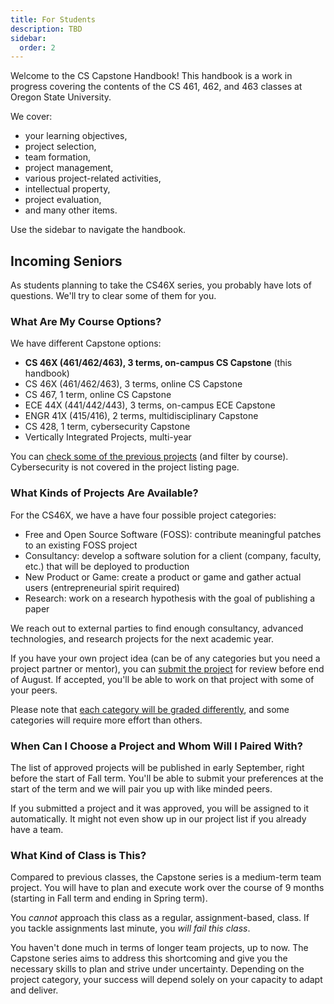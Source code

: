 ```yaml
---
title: For Students
description: TBD
sidebar:
  order: 2
---
```



Welcome to the CS Capstone Handbook! This handbook is a work in progress covering the contents of the CS 461, 462, and 463 classes at Oregon State University.

We cover:

- your learning objectives, 
- project selection, 
- team formation,
- project management,
- various project-related activities,
- intellectual property,
- project evaluation,
- and many other items.

Use the sidebar to navigate the handbook.

## Incoming Seniors

As students planning to take the CS46X series, you probably have lots of questions. We'll try to clear some of them for you.

### What Are My Course Options?

We have different Capstone options:

- **CS 46X (461/462/463), 3 terms, on-campus CS Capstone** (this handbook)
- CS 46X (461/462/463), 3 terms, online CS Capstone
- CS 467, 1 term, online CS Capstone
- ECE 44X (441/442/443), 3 terms, on-campus ECE Capstone
- ENGR 41X (415/416), 2 terms, multidisciplinary Capstone
- CS 428, 1 term, cybersecurity Capstone
- Vertically Integrated Projects, multi-year

You can [check some of the previous projects](https://eecs.engineering.oregonstate.edu/capstone/submission/pages/browseProjects.php) (and filter by course). Cybersecurity is not covered in the project listing page.

### What Kinds of Projects Are Available?

For the CS46X, we have a have four possible project categories:

- Free and Open Source Software (FOSS): contribute meaningful patches to an existing FOSS project
- Consultancy: develop a software solution for a client (company, faculty, etc.) that will be deployed to production
- New Product or Game: create a product or game and gather actual users (entrepreneurial spirit required)
- Research: work on a research hypothesis with the goal of publishing a paper

<LinkCard
  title="Project Categories"
  description="Learn more about their benefits, challenges, and requirements."
  href="/project-selection/categories/"
/>

We reach out to external parties to find enough consultancy, advanced technologies, and research projects for the next academic year.

If you have your own project idea (can be of any categories but you need a project partner or mentor), you can [submit the project](https://eecs.engineering.oregonstate.edu/capstone/submission/pages/) for review before end of August. If accepted, you'll be able to work on that project with some of your peers.

Please note that [each category will be graded differently](/project-evaluation/outcome/), and some categories will require more effort than others.

### When Can I Choose a Project and Whom Will I Paired With?

The list of approved projects will be published in early September, right before the start of Fall term. You'll be able to submit your preferences at the start of the term and we will pair you up with like minded peers.

<LinkCard
  title="Team Formation"
  description="Learn more about the different ways of collaborating with others."
  href="/project-selection/teams/"
/>

If you submitted a project and it was approved, you will be assigned to it automatically. It might not even show up in our project list if you already have a team.

### What Kind of Class is This?

Compared to previous classes, the Capstone series is a medium-term team project. You will have to plan and execute work over the course of 9 months (starting in Fall term and ending in Spring term).

You *cannot* approach this class as a regular, assignment-based, class. If you tackle assignments last minute, you *will fail this class*.

You haven't done much in terms of longer team projects, up to now. The Capstone series aims to address this shortcoming and give you the necessary skills to plan and strive under uncertainty. Depending on the project category, your success will depend solely on your capacity to adapt and deliver.